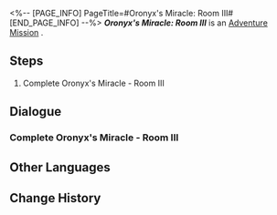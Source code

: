 <%-- [PAGE_INFO]
PageTitle=#Oronyx's Miracle: Room III#
[END_PAGE_INFO] --%>
{{Stub|Dialogue.}}
{{Mission Infobox
|id            = 8030141
|title         = 
|image         = <!--Mission Oronyx's Miracle Room III.png-->
|type          = Adventure
|event_name    = 
|chapter       = 
|requirements  = {{subst:void|<!--Unknown: {"Type":"Manual"}-->}}
|summary       = <!--official mission summary from Fate's Atlas-->
|characters    = Trailblazer
|startLocation = [[<!--starting world-->]] - [[<!--starting area-->]]
|world         = <!--starting world-->
|area          = <!--starting area-->
|prev          = 
|next          = 
|rewards       = 
}}
'''''Oronyx's Miracle: Room III''''' is an [[Adventure Mission]]<!--in [world]-->.

==Steps==
# Complete Oronyx's Miracle - Room III

<!--
==Gameplay Notes==

--><!--
==Trial Character==

-->
==Dialogue==
{{Stub Dialogue}}
===Complete Oronyx's Miracle - Room III{{subst:void|<!--803014101-->}}===
{{Mission Description|type=adventure|location=<!--to be added-->|Every room in the hypogeum is protected by a seal, with this one bound by Oronyx's Miracle. Only by solving its mystery can one proceed onward.}}
{{Dialogue Start}}
:{{tx}}
{{Dialogue End}}

==Other Languages==
{{Other Languages
|en   = Oronyx's Miracle: Room III
|zhs  = 欧洛尼斯奇迹-房间Ⅲ
|zht  = 歐洛尼斯奇跡-房間Ⅲ
|ja   = オロニクスの神跡：部屋III
|ko   = 오로닉스의 기적-방Ⅲ
|es   = Milagro de Oronix: sala III
|fr   = Salle III du Miracle d'Oronyx
|ru   = Чудо Оронис III
|th   = ปาฏิหาริย์ Oronyx: ห้อง III
|vi   = Kỳ Tích Của Oronyx: Phòng III
|de   = Oronyx’ Wunder: Raum III
|id   = Keajaiban Oronyx: Ruangan III
|pt   = Milagre de Oronyx: Sala II
}}

==Change History==
{{Change History|3.0}}
